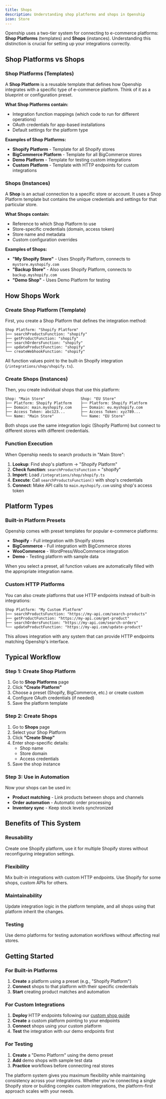 ```yaml
---
title: Shops
description: Understanding shop platforms and shops in Openship
icon: Store
---
```



Openship uses a two-tier system for connecting to e-commerce platforms: **Shop Platforms** (templates) and **Shops** (instances). Understanding this distinction is crucial for setting up your integrations correctly.


<ShopFlowDiagram />

## Shop Platforms vs Shops

### Shop Platforms (Templates)

A **Shop Platform** is a reusable template that defines how Openship integrates with a specific type of e-commerce platform. Think of it as a blueprint or configuration preset.

**What Shop Platforms contain:**
- Integration function mappings (which code to run for different operations)
- OAuth credentials for app-based installations
- Default settings for the platform type

**Examples of Shop Platforms:**
- **Shopify Platform** - Template for all Shopify stores
- **BigCommerce Platform** - Template for all BigCommerce stores  
- **Demo Platform** - Template for testing custom integrations
- **Custom Platform** - Template with HTTP endpoints for custom integrations

### Shops (Instances)

A **Shop** is an actual connection to a specific store or account. It uses a Shop Platform template but contains the unique credentials and settings for that particular store.

**What Shops contain:**
- Reference to which Shop Platform to use
- Store-specific credentials (domain, access token)
- Store name and metadata
- Custom configuration overrides

**Examples of Shops:**
- **"My Shopify Store"** - Uses Shopify Platform, connects to `mystore.myshopify.com`
- **"Backup Store"** - Also uses Shopify Platform, connects to `backup.myshopify.com`
- **"Demo Shop"** - Uses Demo Platform for testing

## How Shops Work

<Steps>
<Step>

### Create Shop Platform (Template)

First, you create a Shop Platform that defines the integration method:

```
Shop Platform: "Shopify Platform"
├── searchProductsFunction: "shopify"
├── getProductFunction: "shopify"
├── searchOrdersFunction: "shopify"
├── updateProductFunction: "shopify"
└── createWebhookFunction: "shopify"
```

All function values point to the built-in Shopify integration (`/integrations/shop/shopify.ts`).

</Step>
<Step>

### Create Shops (Instances)

Then, you create individual shops that use this platform:

```
Shop: "Main Store"                Shop: "EU Store"
├── Platform: Shopify Platform    ├── Platform: Shopify Platform  
├── Domain: main.myshopify.com    ├── Domain: eu.myshopify.com
├── Access Token: abc123...       ├── Access Token: xyz789...
└── Name: "Main Store"            └── Name: "EU Store"
```

Both shops use the same integration logic (Shopify Platform) but connect to different stores with different credentials.

</Step>
<Step>

### Function Execution

When Openship needs to search products in "Main Store":

1. **Lookup**: Find shop's platform → "Shopify Platform"
2. **Check function**: `searchProductsFunction` = "shopify" 
3. **Import**: Load `/integrations/shop/shopify.ts`
4. **Execute**: Call `searchProductsFunction()` with shop's credentials
5. **Connect**: Make API calls to `main.myshopify.com` using shop's access token

</Step>
</Steps>

## Platform Types

### Built-in Platform Presets

Openship comes with preset templates for popular e-commerce platforms:

- **Shopify** - Full integration with Shopify stores
- **BigCommerce** - Full integration with BigCommerce stores  
- **WooCommerce** - WordPress/WooCommerce integration
- **Demo** - Testing platform with sample data

When you select a preset, all function values are automatically filled with the appropriate integration name.

### Custom HTTP Platforms

You can also create platforms that use HTTP endpoints instead of built-in integrations:

```
Shop Platform: "My Custom Platform"
├── searchProductsFunction: "https://my-api.com/search-products"
├── getProductFunction: "https://my-api.com/get-product"
├── searchOrdersFunction: "https://my-api.com/search-orders"
└── updateProductFunction: "https://my-api.com/update-product"
```

This allows integration with any system that can provide HTTP endpoints matching Openship's interface.

## Typical Workflow

### Step 1: Create Shop Platform

1. Go to **Shop Platforms** page
2. Click **"Create Platform"**
3. Choose a preset (Shopify, BigCommerce, etc.) or create custom
4. Configure OAuth credentials (if needed)
5. Save the platform template

### Step 2: Create Shops

1. Go to **Shops** page  
2. Select your Shop Platform
3. Click **"Create Shop"**
4. Enter shop-specific details:
   - Shop name
   - Store domain
   - Access credentials
5. Save the shop instance

### Step 3: Use in Automation

Now your shops can be used in:
- **Product matching** - Link products between shops and channels
- **Order automation** - Automatic order processing
- **Inventory sync** - Keep stock levels synchronized

## Benefits of This System

### Reusability
Create one Shopify platform, use it for multiple Shopify stores without reconfiguring integration settings.

### Flexibility  
Mix built-in integrations with custom HTTP endpoints. Use Shopify for some shops, custom APIs for others.

### Maintainability
Update integration logic in the platform template, and all shops using that platform inherit the changes.

### Testing
Use demo platforms for testing automation workflows without affecting real stores.

## Getting Started

### For Built-in Platforms
1. **Create** a platform using a preset (e.g., "Shopify Platform")
2. **Connect** shops to that platform with their specific credentials
3. **Start** creating product matches and automation

### For Custom Integrations
1. **Deploy** HTTP endpoints following our [custom shop guide](/docs/how-to-guides/create-custom-shop)
2. **Create** a custom platform pointing to your endpoints  
3. **Connect** shops using your custom platform
4. **Test** the integration with our demo endpoints first

### For Testing
1. **Create** a "Demo Platform" using the demo preset
2. **Add** demo shops with sample test data
3. **Practice** workflows before connecting real stores

The platform system gives you maximum flexibility while maintaining consistency across your integrations. Whether you're connecting a single Shopify store or building complex custom integrations, the platform-first approach scales with your needs.